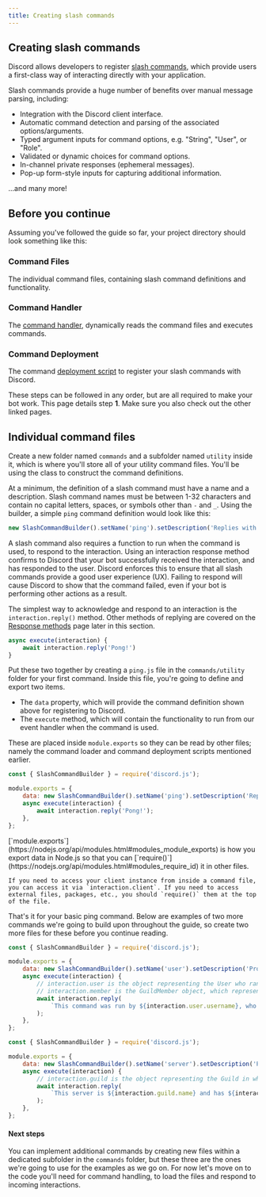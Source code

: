 ```yaml
---
title: Creating slash commands
---
```


## Creating slash commands


Discord allows developers to register [slash commands](https://discord.com/developers/docs/interactions/application-commands), which provide users a first-class way of interacting directly with your application.

Slash commands provide a huge number of benefits over manual message parsing, including:

- Integration with the Discord client interface.
- Automatic command detection and parsing of the associated options/arguments.
- Typed argument inputs for command options, e.g. "String", "User", or "Role".
- Validated or dynamic choices for command options.
- In-channel private responses (ephemeral messages).
- Pop-up form-style inputs for capturing additional information.

...and many more!

## Before you continue

Assuming you've followed the guide so far, your project directory should look something like this:

<Files>
	<Folder name="discord-bot" defaultOpen>
		<Folder name="node_modules" defaultOpen />
		<File name="config.json" />
		<File name="index.js" />
		<File name="package-lock.json" />
		<File name="package.json" />
	</Folder>
</Files>

<Steps>
<Step>

### Command Files

The individual command files, containing slash command definitions and functionality.

</Step>
<Step>

### Command Handler

The [command handler](./handling-commands), dynamically reads the command files and executes commands.

</Step>
<Step>

### Command Deployment

The command [deployment script](./deploying-commands) to register your slash commands with Discord.

</Step>
</Steps>

These steps can be followed in any order, but are all required to make your bot work. This page details step **1**. Make sure you also check out the other linked pages.

## Individual command files

Create a new folder named `commands` and a subfolder named `utility` inside it, which is where you'll store all of your utility command files. You'll be using the class to construct the command definitions.

At a minimum, the definition of a slash command must have a name and a description. Slash command names must be between 1-32 characters and contain no capital letters, spaces, or symbols other than `-` and `_`. Using the builder, a simple `ping` command definition would look like this:

```js
new SlashCommandBuilder().setName('ping').setDescription('Replies with Pong!');
```

A slash command also requires a function to run when the command is used, to respond to the interaction. Using an interaction response method confirms to Discord that your bot successfully received the interaction, and has responded to the user. Discord enforces this to ensure that all slash commands provide a good user experience (UX). Failing to respond will cause Discord to show that the command failed, even if your bot is performing other actions as a result.

The simplest way to acknowledge and respond to an interaction is the `interaction.reply()` method. Other methods of replying are covered on the [Response methods](../slash-commands/response-methods) page later in this section.

```js
async execute(interaction) {
	await interaction.reply('Pong!')
}
```

Put these two together by creating a `ping.js` file in the `commands/utility` folder for your first command. Inside this file, you're going to define and export two items.

- The `data` property, which will provide the command definition shown above for registering to Discord.
- The `execute` method, which will contain the functionality to run from our event handler when the command is used.

These are placed inside `module.exports` so they can be read by other files; namely the command loader and command deployment scripts mentioned earlier.

```js title="commands/utility/ping.js"
const { SlashCommandBuilder } = require('discord.js');

module.exports = {
	data: new SlashCommandBuilder().setName('ping').setDescription('Replies with Pong!'),
	async execute(interaction) {
		await interaction.reply('Pong!');
	},
};
```

<Callout>
	[`module.exports`](https://nodejs.org/api/modules.html#modules_module_exports) is how you export data in Node.js so that you can [`require()`](https://nodejs.org/api/modules.html#modules_require_id) it in other files.

    If you need to access your client instance from inside a command file, you can access it via `interaction.client`. If you need to access external files, packages, etc., you should `require()` them at the top of the file.

</Callout>

That's it for your basic ping command. Below are examples of two more commands we're going to build upon throughout the guide, so create two more files for these before you continue reading.

```js tab="User" title="commands/utility/user.js"
const { SlashCommandBuilder } = require('discord.js');

module.exports = {
	data: new SlashCommandBuilder().setName('user').setDescription('Provides information about the user.'),
	async execute(interaction) {
		// interaction.user is the object representing the User who ran the command
		// interaction.member is the GuildMember object, which represents the user in the specific guild
		await interaction.reply(
			`This command was run by ${interaction.user.username}, who joined on ${interaction.member.joinedAt}.`,
		);
	},
};
```

```js tab="Server" title="commands/utility/server.js"
const { SlashCommandBuilder } = require('discord.js');

module.exports = {
	data: new SlashCommandBuilder().setName('server').setDescription('Provides information about the server.'),
	async execute(interaction) {
		// interaction.guild is the object representing the Guild in which the command was run
		await interaction.reply(
			`This server is ${interaction.guild.name} and has ${interaction.guild.memberCount} members.`,
		);
	},
};
```

#### Next steps

You can implement additional commands by creating new files within a dedicated subfolder in the `commands` folder, but these three are the ones we're going to use for the examples as we go on. For now let's move on to the code you'll need for command handling, to load the files and respond to incoming interactions.
